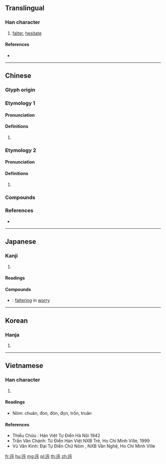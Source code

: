 {{character info/new}}
==Translingual==

===Han character===
{{Han char|rn=162|rad=辵|as=04|sn=8|four=35301|canj=YPU|ids=⿺辶屯}}

# [[falter]], [[hesitate]]

====References====
* {{Han ref|kx=1254.020|dkj=38747|dj=1736.120|hdz=63819.030|uh=8FCD|ud=36813|bh=CDCF|bd=52687}}

----

==Chinese==
{{zh-forms}}

===Glyph origin===
{{Han etym}}

===Etymology 1===

====Pronunciation====
{{zh-pron
|m=zhūn
|c=zeon1
|mc=y
|oc=y
|cat=
}}

====Definitions====
{{zh-hanzi}}

# {{rfdef|zh}}

===Etymology 2===

====Pronunciation====
{{zh-pron
|m=
|c=tyun4
|mc=
|oc=
|cat=
}}
{{rfp|cmn|Mandarin}}

====Definitions====
{{zh-hanzi}}

# {{rfdef|zh}}

===Compounds===
{{zh-der|災迍|迍災|迍邅|迍迍|迍邅之世}}

===References===
* {{R:yue:mfccd}}

----

==Japanese==

===Kanji===
{{ja-kanji|grade=|rs=辵04}}

# {{defn|lang=ja|sort=辵04}}

====Readings====
{{ja-readings|goon=[[ちゅん]] (chun)|kanon=[[ちゅん]] (chun)}}

====Compounds====
{{der-top|Compounds}}
* {{ja-r|迍邅|ちゅんてん}}: [[faltering]] in [[worry]]
{{der-bottom}}

----

==Korean==

===Hanja===
{{ko-hanja|hangeul=둔|eumhun=|rv=dun|mr=tun|y=twun}}

# {{defn|lang=ko|sort=辵04}}

----

==Vietnamese==

===Han character===
{{vi-hantu|Truân|rs=辵04}}

# {{defn|lang=vi|sort=辵04}}

====Readings====
* Nôm: chuân, đon, đón, đọn, trốn, truân

====References====
* Thiều Chửu : Hán Việt Tự Điển Hà Nội 1942
* Trần Văn Chánh: Từ Điển Hán Việt NXB Trẻ, Ho Chi Minh Ville, 1999
* Vũ Văn Kính: Đại Tự Điển Chữ Nôm , NXB Văn Nghệ, Ho Chi Minh Ville

[[fr:迍]]
[[hu:迍]]
[[mg:迍]]
[[pl:迍]]
[[th:迍]]
[[zh:迍]]